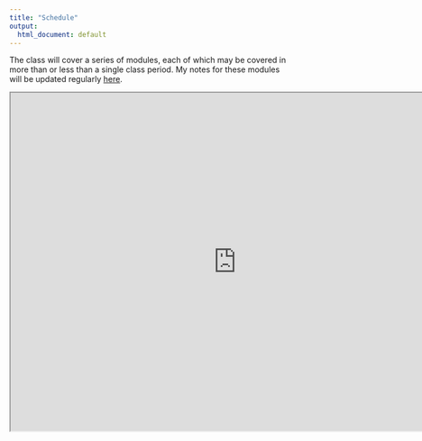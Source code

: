 ---
title: "Schedule"
output:
  html_document: default
---

The class will cover a series of modules, each of which may be covered in more than or less than a single class period. My notes for these modules will be updated regularly [here](https://kevinlanning.github.io/DataScienceF2021/).

<iframe width="800" height="600" src="https://docs.google.com/spreadsheets/d/1PV8xfHhd_cBTBfSotUXpKa2ctju_X_BmGru1IG_7dgc/edit?usp=sharing">

</iframe>
